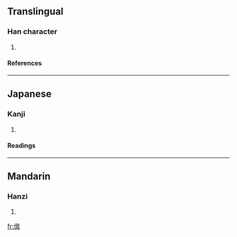 ==Translingual==
===Han character===
{{Han char|rad=人|as=09|sn=11|four=2624<sub>1</sub>|canj=人口尸十 (ORSJ)}}
# {{defn|Han}}
====References====
{{Han ref|kx=0111.270|dkj=00891|dj=0238.010|hdz=10190.020|uh=506E|ud=20590|bh=D464|bd=54372}}
----
==Japanese==
===Kanji===
{{ja-kanji|grade=|rs=人09}}
# {{defn|Japanese}}
====Readings====
{{ja-readings|on=[[しゅう]] (shū)|kun=}}
----
==Mandarin==
===Hanzi===
{{cmn-hanzi|pin=[[jí]] (ji2)|wg=chi<sup>2</sup>}}
# {{defn|Mandarin}}

[[fr:偮]]